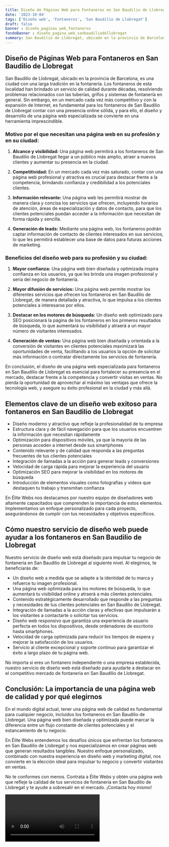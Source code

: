 ```yaml
---
title: Diseño de Páginas Web para Fontaneros en San Baudilio de Llobregat
date: '2023-10-04'
tags: ['Diseño web', 'Fontaneros', 'San Baudilio de Llobregat']
draft: false
banner : diseño_paginas_web_fontaneros
fondoBanner : diseño_pagina_web_sanbaudiliodellobregat
summary: San Baudilio de Llobregat, ubicado en la provincia de Barcelona, es una ciudad con una larga tradición en la fontanería. Los fontaneros de esta localidad han brindado un servicio de calidad durante décadas, resolviendo problemas relacionados con las tuberías, grifos y sistemas de fontanería en general. Sin embargo, en un mercado cada vez más competitivo y con la expansión de Internet, es fundamental para los fontaneros de San Baudilio de Llobregat contar con una presencia online sólida, y para ello, el diseño y desarrollo de una página web especializada se convierte en una herramienta imprescindible.
---
```


## Diseño de Páginas Web para Fontaneros en San Baudilio de Llobregat

San Baudilio de Llobregat, ubicado en la provincia de Barcelona, es una ciudad con una larga tradición en la fontanería. Los fontaneros de esta localidad han brindado un servicio de calidad durante décadas, resolviendo problemas relacionados con las tuberías, grifos y sistemas de fontanería en general. Sin embargo, en un mercado cada vez más competitivo y con la expansión de Internet, es fundamental para los fontaneros de San Baudilio de Llobregat contar con una presencia online sólida, y para ello, el diseño y desarrollo de una página web especializada se convierte en una herramienta imprescindible.

### Motivo por el que necesitan una página web en su profesión y en su ciudad:

1. **Alcance y visibilidad:** Una página web permitirá a los fontaneros de San Baudilio de Llobregat llegar a un público más amplio, atraer a nuevos clientes y aumentar su presencia en la ciudad.

2. **Competitividad:** En un mercado cada vez más saturado, contar con una página web profesional y atractiva es crucial para destacar frente a la competencia, brindando confianza y credibilidad a los potenciales clientes.

3. **Información relevante:** Una página web les permitirá mostrar de manera clara y concisa los servicios que ofrecen, incluyendo horarios de atención, áreas de especialización y datos de contacto, para que los clientes potenciales puedan acceder a la información que necesitan de forma rápida y sencilla.

4. **Generación de leads:** Mediante una página web, los fontaneros podrán captar información de contacto de clientes interesados en sus servicios, lo que les permitirá establecer una base de datos para futuras acciones de marketing.

### Beneficios del diseño web para su profesión y su ciudad:

1. **Mayor confianza:** Una página web bien diseñada y optimizada inspira confianza en los usuarios, ya que les brinda una imagen profesional y seria del negocio de fontanería.

2. **Mayor difusión de servicios:** Una página web permite mostrar los diferentes servicios que ofrecen los fontaneros en San Baudilio de Llobregat, de manera detallada y atractiva, lo que impulsa a los clientes potenciales a interesarse por ellos.

3. **Destacar en los motores de búsqueda:** Un diseño web optimizado para SEO posicionará la página de los fontaneros en los primeros resultados de búsqueda, lo que aumentará su visibilidad y atraerá a un mayor número de visitantes interesados.

4. **Generación de ventas:** Una página web bien diseñada y orientada a la conversión de visitantes en clientes potenciales maximizará las oportunidades de venta, facilitando a los usuarios la opción de solicitar más información o contratar directamente los servicios de fontanería.

En conclusión, el diseño de una página web especializada para fontaneros en San Baudilio de Llobregat es esencial para fortalecer su presencia en el mercado, destacar frente a la competencia y convertir visitas en ventas. No pierda la oportunidad de aprovechar al máximo las ventajas que ofrece la tecnología web, y asegure su éxito profesional en la ciudad y más allá.

<GifSeo />

<Cta />

## Elementos clave de un diseño web exitoso para fontaneros en San Baudilio de Llobregat

- Diseño moderno y atractivo que refleje la profesionalidad de tu empresa
- Estructura clara y de fácil navegación para que los usuarios encuentren la información que necesitan rápidamente
- Optimización para dispositivos móviles, ya que la mayoría de las personas acceden a internet desde sus smartphones
- Contenido relevante y de calidad que responda a las preguntas frecuentes de tus clientes potenciales
- Integración de llamadas a la acción para generar leads y conversiones
- Velocidad de carga rápida para mejorar la experiencia del usuario
- Optimización SEO para mejorar la visibilidad en los motores de búsqueda
- Introducción de elementos visuales como fotografías y videos que destaquen tu trabajo y transmitan confianza

En Élite Webs nos destacamos por nuestro equipo de diseñadores web altamente capacitados que comprenden la importancia de estos elementos. Implementamos un enfoque personalizado para cada proyecto, asegurándonos de cumplir con tus necesidades y objetivos específicos.

## Cómo nuestro servicio de diseño web puede ayudar a los fontaneros en San Baudilio de Llobregat

Nuestro servicio de diseño web está diseñado para impulsar tu negocio de fontanería en San Baudilio de Llobregat al siguiente nivel. Al elegirnos, te beneficiarás de:

- Un diseño web a medida que se adapte a la identidad de tu marca y refuerce tu imagen profesional.
- Una página web optimizada para los motores de búsqueda, lo que aumentará tu visibilidad online y atraerá a más clientes potenciales.
- Contenido estratégicamente desarrollado que responde a las preguntas y necesidades de tus clientes potenciales en San Baudilio de Llobregat.
- Integración de llamadas a la acción claras y efectivas que impulsarán a los visitantes a contactarte o solicitar tus servicios.
- Diseño web responsivo que garantiza una experiencia de usuario perfecta en todos los dispositivos, desde ordenadores de escritorio hasta smartphones.
- Velocidad de carga optimizada para reducir los tiempos de espera y mejorar la satisfacción de los usuarios.
- Servicio al cliente excepcional y soporte continuo para garantizar el éxito a largo plazo de tu página web.

No importa si eres un fontanero independiente o una empresa establecida, nuestro servicio de diseño web está diseñado para ayudarte a destacar en el competitivo mercado de fontanería en San Baudilio de Llobregat.

## Conclusión: La importancia de una página web de calidad y por qué elegirnos

En el mundo digital actual, tener una página web de calidad es fundamental para cualquier negocio, incluidos los fontaneros en San Baudilio de Llobregat. Una página web bien diseñada y optimizada puede marcar la diferencia entre un flujo constante de clientes potenciales y el estancamiento de tu negocio.

En Élite Webs entendemos los desafíos únicos que enfrentan los fontaneros en San Baudilio de Llobregat y nos especializamos en crear páginas web que generan resultados tangibles. Nuestro enfoque personalizado, combinado con nuestra experiencia en diseño web y marketing digital, nos convierte en la elección ideal para impulsar tu negocio y convertir visitantes en ventas.

No te conformes con menos. Contrata a Élite Webs y obtén una página web que refleje la calidad de tus servicios de fontanería en San Baudilio de Llobregat y te ayude a sobresalir en el mercado. ¡Contacta hoy mismo!

<Video />

<CtaBot job='Fontaneros' city='San Baudilio de Llobregat'/>

<Gmaps query='San Baudilio de Llobregat+españa+maps' />